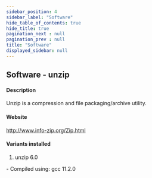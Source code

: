 ```yaml
---
sidebar_position: 4
sidebar_label: "Software"
hide_table_of_contents: true
hide_title: true
pagination_next : null
pagination_prev : null
title: "Software"
displayed_sidebar: null
---
```


## Software - unzip


#### Description
Unzip is a compression and file packaging/archive utility.

#### Website
http://www.info-zip.org/Zip.html

#### Variants installed
1. unzip 6.0
<div class="ul-circle">
    - Compiled using: gcc 11.2.0
</div>

